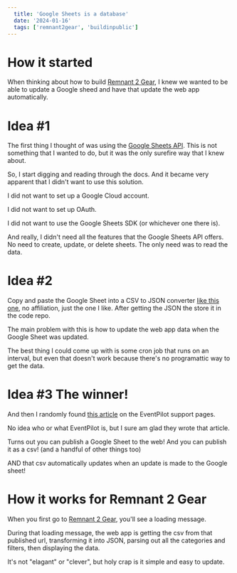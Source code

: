 ```yaml
---
  title: 'Google Sheets is a database'
  date: '2024-01-16'
  tags: ['remnant2gear', 'buildinpublic']
---
```


# How it started
When thinking about how to build [Remnant 2 Gear](https://remnant2gear.com), I knew we wanted to be able to update a Google sheed and have that update the web app automatically.

# Idea #1
The first thing I thought of was using the [Google Sheets API](https://developers.google.com/sheets/api/guides/concepts). This is not something that I wanted to do, but it was the only surefire way that I knew about.

So, I start digging and reading through the docs. And it became very apparent that I didn't want to use this solution.

I did not want to set up a Google Cloud account.

I did not want to set up OAuth.

I did not want to use the Google Sheets SDK (or whichever one there is). 

And really, I didn't need all the features that the Google Sheets API offers. No need to create, update, or delete sheets. The only need was to read the data.

# Idea #2
Copy and paste the Google Sheet into a CSV to JSON converter [like this one](https://csvjson.com/csv2json), no affiliation, just the one I like. After getting the JSON the store it in the code repo.

The main problem with this is how to update the web app data when the Google Sheet was updated.

The best thing I could come up with is some cron job that runs on an interval, but even that doesn't work because there's no programattic way to get the data. 

# Idea #3 The winner!
And then I randomly found [this article](https://support-eventpilot.ativsoftware.com/support/solutions/articles/6000129465-how-do-i-get-a-csv-file-link-from-a-google-spreadsheet-) on the EventPilot support pages.

No idea who or what EventPilot is, but I sure am glad they wrote that article.

Turns out you can publish a Google Sheet to the web! And you can publish it as a csv! (and a handful of other things too)

AND that csv automatically updates when an update is made to the Google sheet!

# How it works for Remnant 2 Gear
When you first go to [Remnant 2 Gear](https://remnant2gear.com), you'll see a loading message.

During that loading message, the web app is getting the csv from that published url, transforming it into JSON, parsing out all the categories and filters, then displaying the data.

It's not "elagant" or "clever", but holy crap is it simple and easy to update.